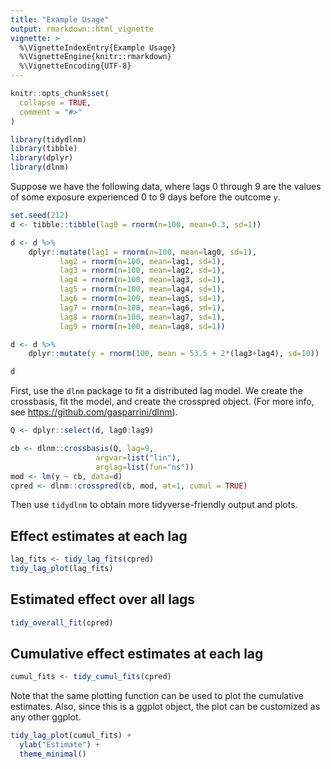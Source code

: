 ```yaml
---
title: "Example Usage"
output: rmarkdown::html_vignette
vignette: >
  %\VignetteIndexEntry{Example Usage}
  %\VignetteEngine{knitr::rmarkdown}
  %\VignetteEncoding{UTF-8}
---
```


```r
knitr::opts_chunk$set(
  collapse = TRUE,
  comment = "#>"
)
```

```r
library(tidydlnm)
library(tibble)
library(dplyr)
library(dlnm)
```

Suppose we have the following data, where lags 0 through 9 are the values of some exposure experienced 0 to 9 days before the outcome `y`.

```r
set.seed(212)
d <- tibble::tibble(lag0 = rnorm(n=100, mean=0.3, sd=1))

d <- d %>%
    dplyr::mutate(lag1 = rnorm(n=100, mean=lag0, sd=1),
           lag2 = rnorm(n=100, mean=lag1, sd=1),
           lag3 = rnorm(n=100, mean=lag2, sd=1),
           lag4 = rnorm(n=100, mean=lag3, sd=1),
           lag5 = rnorm(n=100, mean=lag4, sd=1),
           lag6 = rnorm(n=100, mean=lag5, sd=1),
           lag7 = rnorm(n=100, mean=lag6, sd=1),
           lag8 = rnorm(n=100, mean=lag7, sd=1),
           lag9 = rnorm(n=100, mean=lag8, sd=1))

d <- d %>%
    dplyr::mutate(y = rnorm(100, mean = 53.5 + 2*(lag3+lag4), sd=10))

d
```

First, use the `dlnm` package to fit a distributed lag model. We create the crossbasis, fit the model, and create the crosspred object. (For more info, see [https://github.com/gasparrini/dlnm](https://github.com/gasparrini/dlnm)). 

```r
Q <- dplyr::select(d, lag0:lag9)

cb <- dlnm::crossbasis(Q, lag=9,
                   argvar=list("lin"),
                   arglag=list(fun="ns"))
mod <- lm(y ~ cb, data=d)
cpred <- dlnm::crosspred(cb, mod, at=1, cumul = TRUE)
```

Then use `tidydlnm` to obtain more tidyverse-friendly output and plots. 

## Effect estimates at each lag

```r
lag_fits <- tidy_lag_fits(cpred)
tidy_lag_plot(lag_fits)
```

## Estimated effect over all lags

```r
tidy_overall_fit(cpred)
```

## Cumulative effect estimates at each lag

```r
cumul_fits <- tidy_cumul_fits(cpred)
```

Note that the same plotting function can be used to plot the cumulative estimates. Also, since this is a ggplot object, the plot can be customized as any other ggplot. 

```r
tidy_lag_plot(cumul_fits) +
  ylab("Estimate") +
  theme_minimal()
```

